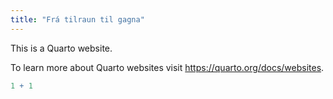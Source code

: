 ```yaml
---
title: "Frá tilraun til gagna"
---
```


This is a Quarto website.

To learn more about Quarto websites visit <https://quarto.org/docs/websites>.

```r
1 + 1
```
